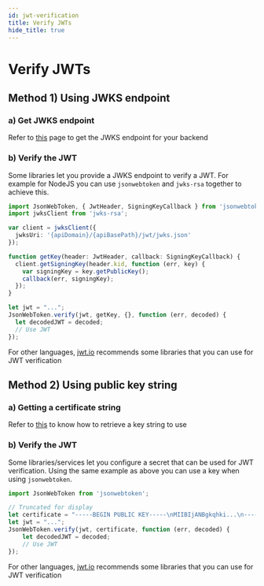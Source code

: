 ```yaml
---
id: jwt-verification
title: Verify JWTs
hide_title: true
---
```


<!-- COPY DOCS -->
<!-- ./session/common-customizations/sessions/with-jwt/jwt-verification.mdx -->

# Verify JWTs

## Method 1) Using JWKS endpoint

### a) Get JWKS endpoint

Refer to [this](./get-jwks-and-issuer#jwks-url) page to get the JWKS endpoint for your backend

### b) Verify the JWT

Some libraries let you provide a JWKS endpoint to verify a JWT. For example for NodeJS you can use `jsonwebtoken` and `jwks-rsa` together to achieve this.

```ts
import JsonWebToken, { JwtHeader, SigningKeyCallback } from 'jsonwebtoken';
import jwksClient from 'jwks-rsa';

var client = jwksClient({
  jwksUri: '{apiDomain}/{apiBasePath}/jwt/jwks.json'
});

function getKey(header: JwtHeader, callback: SigningKeyCallback) {
  client.getSigningKey(header.kid, function (err, key) {
    var signingKey = key.getPublicKey();
    callback(err, signingKey);
  });
}

let jwt = "...";
JsonWebToken.verify(jwt, getKey, {}, function (err, decoded) {
  let decodedJWT = decoded;
  // Use JWT
});
```

For other languages, [jwt.io](https://jwt.io/libraries) recommends some libraries that you can use for JWT verification

## Method 2) Using public key string

### a) Getting a certificate string

Refer to [this](./get-public-key) to know how to retrieve a key string to use

### b) Verify the JWT

Some libraries/services let you configure a secret that can be used for JWT verification. Using the same example as above you can use a key when using `jsonwebtoken`.

```ts
import JsonWebToken from 'jsonwebtoken';

// Truncated for display
let certificate = "-----BEGIN PUBLIC KEY-----\nMIIBIjANBgkqhki...\n-----END PUBLIC KEY-----";
let jwt = "...";
JsonWebToken.verify(jwt, certificate, function (err, decoded) {
    let decodedJWT = decoded;
    // Use JWT
});
```

For other languages, [jwt.io](https://jwt.io/libraries) recommends some libraries that you can use for JWT verification